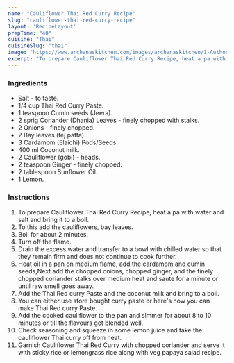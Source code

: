 ---
name: "Cauliflower Thai Red Curry Recipe"
slug: "cauliflower-thai-red-curry-recipe"
layout: 'RecipeLayout'
prepTime: "40"
cuisine: "Thai"
cuisineSlug: "thai"
image: "https://www.archanaskitchen.com/images/archanaskitchen/1-Author/alaka_jena/Cauliflower_in_Thai_Red_Curry_.jpg"
excerpt: "To prepare Cauliflower Thai Red Curry Recipe, heat a pa with water and salt and bring it to a boil"
---

### Ingredients

- Salt - to taste.
- 1/4 cup Thai Red Curry Paste.
- 1 teaspoon Cumin seeds (Jeera).
- 2 sprig Coriander (Dhania) Leaves - finely chopped with stalks.
- 2 Onions - finely chopped.
- 2 Bay leaves (tej patta).
- 3 Cardamom (Elaichi) Pods/Seeds.
- 400 ml Coconut milk.
- 2 Cauliflower (gobi) - heads.
- 2 teaspoon Ginger - finely chopped.
- 2 tablespoon Sunflower Oil.
- 1 Lemon.

### Instructions

1. To prepare Cauliflower Thai Red Curry Recipe, heat a pa with water and salt and bring it to a boil.
1. To this add the cauliflowers, bay leaves.
1. Boil for about 2 minutes.
1. Turn off the flame.
1. Drain the excess water and transfer to a bowl with chilled water so that they remain firm and does not continue to cook further.
1. Heat oil in a pan on medium flame, add the cardamom and cumin seeds,Next add the chopped onions, chopped ginger, and the finely chopped coriander stalks over medium heat and saute for a minute or until raw smell goes away.
1. Add the Thai Red curry Paste and the coconut milk and bring to a boil.
1. You can either use store bought curry paste or here's how you can make Thai Red curry Paste.
1. Add the cooked cauliflower to the pan and simmer for about 8 to 10 minutes or till the flavours get blended well.
1. Check seasoning and squeeze in some lemon juice and take the cauliflower Thai curry off from heat.
1. Garnish Cauliflower Thai Red Curry with chopped coriander and serve it with sticky rice or lemongrass rice along with veg papaya salad recipe.
